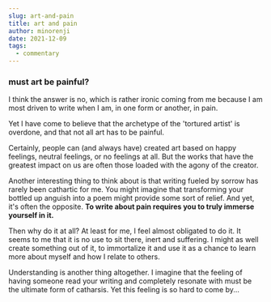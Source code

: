 ```yaml
---
slug: art-and-pain
title: art and pain
author: minorenji
date: 2021-12-09
tags:
  - commentary
---
```


### must art be painful?
I think the answer is no, which is rather ironic coming from me because I am most driven to write when I am, in one form or another, in pain.

Yet I have come to believe that the archetype of the 'tortured artist' is overdone, and that not all art has to be painful.

Certainly, people can (and always have) created art based on happy feelings, neutral feelings, or no feelings at all. But the works that have the greatest impact on us are often those loaded with the agony of the creator.

Another interesting thing to think about is that writing fueled by sorrow has rarely been cathartic for me. You might imagine that transforming your bottled up anguish into a poem might provide some sort of relief. And yet, it's often the opposite. **To write about pain requires you to truly immerse yourself in it.**

Then why do it at all? At least for me, I feel almost obligated to do it. It seems to me that it is no use to sit there, inert and suffering. I might as well create something out of it, to immortalize it and use it as a chance to learn more about myself and how I relate to others.

Understanding is another thing altogether. I imagine that the feeling of having someone read your writing and completely resonate with must be the ultimate form of catharsis. Yet this feeling is so hard to come by...
